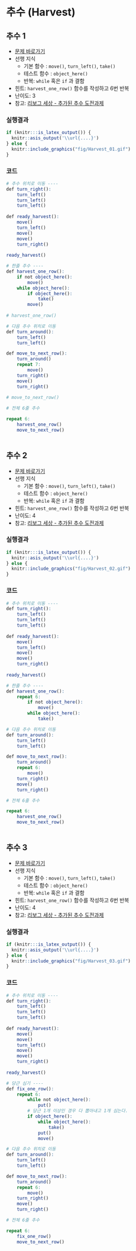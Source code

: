 # 추수 (Harvest) {#harvest}

## 추수 1 {#harvest-01}

- [문제 바로가기](https://reeborg.ca/reeborg.html?lang=ko-en&mode=python&menu=worlds%2Fmenus%2Freeborg_intro_en.json&name=Harvest%201&url=worlds%2Ftutorial_en%2Fharvest1.json)
- 선행 지식
    - 기본 함수 : `move()`, `turn_left()`, `take()`
    - 테스트 함수 : `object_here()`
    - 반복: `while` 혹은 `if` 과 결함
- 힌트: `harvest_one_row()` 함수를 작성하고 6번 반복
- 난이도: 3
- 참고: [리보그 세상 - 추가된 추수 도전과제](https://reeborg.ca/docs/ko/variables/harvest3.html)


::: {.row}
::: {.col-md-6}
### 실행결과

```r
if (knitr:::is_latex_output()) {
  knitr::asis_output('\\url{....}')
} else {
  knitr::include_graphics("fig/Harvest_01.gif")
}
```
:::

::: {.col-md-6}
### 코드

```r
# 추수 위치로 이동 ----
def turn_right():
    turn_left()
    turn_left()
    turn_left()
    
def ready_harvest():
    move()
    turn_left()
    move()
    move()
    turn_right()
  
ready_harvest()

# 한줄 추수 ----
def harvest_one_row():
    if not object_here():
        move()
    while object_here():
        if object_here():
            take()
        move()
          
# harvest_one_row()

# 다음 추수 위치로 이동
def turn_around():
    turn_left()
    turn_left()

def move_to_next_row():    
    turn_around()
    repeat 7:
        move()
    turn_right()
    move()
    turn_right()
    
# move_to_next_row()

# 전체 6줄 추수

repeat 6:
    harvest_one_row()
    move_to_next_row()
    
```
:::
:::

## 추수 2 {#harvest-02}

- [문제 바로가기](https://reeborg.ca/reeborg.html?lang=ko-en&mode=python&menu=worlds%2Fmenus%2Freeborg_intro_en.json&name=Harvest%202&url=worlds%2Ftutorial_en%2Fharvest2.json)
- 선행 지식
    - 기본 함수 : `move()`, `turn_left()`, `take()`
    - 테스트 함수 : `object_here()`
    - 반복: `while` 혹은 `if` 과 결함
- 힌트: `harvest_one_row()` 함수를 작성하고 6번 반복
- 난이도: 4
- 참고: [리보그 세상 - 추가된 추수 도전과제](https://reeborg.ca/docs/ko/variables/harvest3.html)


::: {.row}
::: {.col-md-6}
### 실행결과

```r
if (knitr:::is_latex_output()) {
  knitr::asis_output('\\url{....}')
} else {
  knitr::include_graphics("fig/Harvest_02.gif")
}
```
:::

::: {.col-md-6}
### 코드

```r
# 추수 위치로 이동 ----
def turn_right():
    turn_left()
    turn_left()
    turn_left()
    
def ready_harvest():
    move()
    turn_left()
    move()
    move()
    turn_right()
  
ready_harvest()

# 한줄 추수 ----
def harvest_one_row():
    repeat 6:
        if not object_here():
            move()
        while object_here():
            take()

# 다음 추수 위치로 이동
def turn_around():
    turn_left()
    turn_left()

def move_to_next_row():    
    turn_around()
    repeat 6:
        move()
    turn_right()
    move()
    turn_right()

# 전체 6줄 추수

repeat 6:
    harvest_one_row()
    move_to_next_row()
    
```
:::
:::


## 추수 3 {#harvest-03}

- [문제 바로가기](https://reeborg.ca/reeborg.html?lang=ko-en&mode=python&menu=worlds%2Fmenus%2Freeborg_intro_en.json&name=Harvest%203&url=worlds%2Ftutorial_en%2Fharvest3.json)
- 선행 지식
    - 기본 함수 : `move()`, `turn_left()`, `take()`
    - 테스트 함수 : `object_here()`
    - 반복: `while` 혹은 `if` 과 결함
- 힌트: `harvest_one_row()` 함수를 작성하고 6번 반복
- 난이도: 4
- 참고: [리보그 세상 - 추가된 추수 도전과제](https://reeborg.ca/docs/ko/variables/harvest3.html)


::: {.row}
::: {.col-md-6}
### 실행결과

```r
if (knitr:::is_latex_output()) {
  knitr::asis_output('\\url{....}')
} else {
  knitr::include_graphics("fig/Harvest_03.gif")
}
```
:::

::: {.col-md-6}
### 코드

```r
# 추수 위치로 이동 ----
def turn_right():
    turn_left()
    turn_left()
    turn_left()
    
def ready_harvest():
    move()
    move()
    turn_left()
    move()
    move()
    turn_right()
  
ready_harvest()

# 당근 심기 ----
def fix_one_row():
    repeat 6:
        while not object_here():
            put()
        # 당근 1개 이상인 경우 다 뽑아내고 1개 심는다.            
        if object_here():
            while object_here():
                take()
            put()
            move()

# 다음 추수 위치로 이동
def turn_around():
    turn_left()
    turn_left()

def move_to_next_row():    
    turn_around()
    repeat 6:
        move()
    turn_right()
    move()
    turn_right()

# 전체 6줄 추수

repeat 6:
    fix_one_row()
    move_to_next_row()


```
:::
:::
